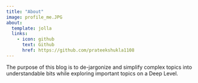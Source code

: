 ```yaml
---
title: "About"
image: profile_me.JPG
about:
  template: jolla
  links:
    - icon: github
      text: Github
      href: https://github.com/prateekshukla1108
---
```


The purpose of this blog is to de-jargonize and simplify complex topics into understandable bits while exploring important topics on a Deep Level.
